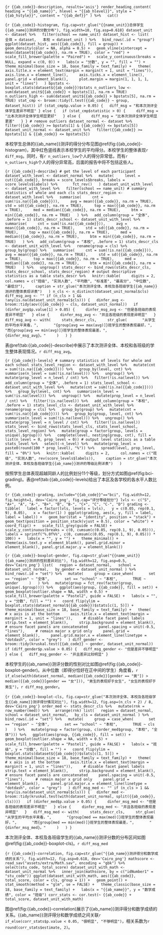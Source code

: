 ```{r {{ab_code}}-description, results='asis'}
render_heading_content(
  heading = "{{ab_name}}", hlevel = "{{ab_hlevel}}", style = "{{ab_hstyle}}", content = "{{ab_def}}"
) %>%
  cat()
```

```{r {{ab_code}}-histogram, fig.cap=str_glue("{{name_unit}}总体学生{{ab_name}}测评的分数分布"), fig.width=10, fig.asp=0.618}
dataset_unit <- dataset %>%
  filter(school == name_unit)
dataset_hist <- list(
  全体 = dataset,
  本校 = dataset_unit
) %>%
  bind_rows(.id = "group")
ggplot(dataset_hist, aes({{ab_code}}, fill = group)) +
  geom_density(color = NA, alpha = 0.5) +
  geom_vline(xintercept = mean(dataset${{ab_code}}, na.rm = TRUE), color = "red") +
  scale_fill_brewer(palette = "Paired") +
  scale_y_continuous(breaks = NULL, expand = c(0, 0)) +
  labs(x = "分数", y = "", fill = "") +
  theme_minimal(base_size = 18, base_family = text_family) +
  theme(
    axis.title.x = element_text(margin = margin(t = 1, unit = "lines")),
    axis.line.x = element_line(),
    axis.ticks.x = element_line(),
    panel.grid = element_blank(),
    plot.margin = margin(1, 1, 1, 1, unit = "lines")
  )
bpstats <- boxplot.stats(dataset${{ab_code}})$stats
n_outliers_low <- sum(dataset_unit${{ab_code}} < bpstats[1], na.rm = TRUE)
n_outliers_high <- sum(dataset_unit${{ab_code}} > bpstats[5], na.rm = TRUE)
stat_cmp <- broom::tidy(t.test({{ab_code}} ~ group, dataset_hist))
if (stat_cmp$p.value > 0.05) {
  diff_msg = "和本次测评全体学生差异不明显"
} else {
  if (stat_cmp$statistic > 0) {
    diff_msg = "比本次测评全体学生明显更好"
  } else {
    diff_msg = "比本次测评全体学生明显更差"
  }
}
# remove outliers
dataset_normal <- dataset %>%
  filter({{ab_code}} >= bpstats[1] & {{ab_code}} <= bpstats[5])
dataset_unit_normal <- dataset_unit %>%
  filter({{ab_code}} >= bpstats[1] & {{ab_code}} <= bpstats[5])
```

本校学生总体的{{ab_name}}测评的得分分布见图\@ref(fig:{{ab_code}}-histogram)，其中红色竖线表示本校学生的平均得分。本校学生的整体表现`r diff_msg`。同时，有`r n_outliers_low`个人的得分异常低，而有`r n_outliers_high`个人的得分异常高，后面的报告中将不包括这些人。

```{r {{ab_code}}-describe}
# get the level of each participant
dataset_with_level <- dataset_normal %>%
  mutate(
    level = cut({{ab_code}}, breaks = score_levels$breaks, labels = score_levels$labels) %>%
      fct_rev()
  )
dataset_unit_with_level <- dataset_with_level %>%
  filter(school == name_unit)
# summary statistics of whole and each cls
stats_descr_region <- dataset_with_level %>%
  summarise(
    cnt = sum(!is.na({{ab_code}})),
    avg = mean({{ab_code}}, na.rm = TRUE),
    std = sd({{ab_code}}, na.rm = TRUE),
    top = max({{ab_code}}, na.rm = TRUE),
    med = median({{ab_code}}, na.rm = TRUE),
    btm = min({{ab_code}}, na.rm = TRUE)
  ) %>%
  add_column(group = "全体", .before = 1)
stats_descr_school <- dataset_unit_with_level %>%
  summarise(
    cnt = sum(!is.na({{ab_code}})),
    avg = mean({{ab_code}}, na.rm = TRUE),
    std = sd({{ab_code}}, na.rm = TRUE),
    top = max({{ab_code}}, na.rm = TRUE),
    med = median({{ab_code}}, na.rm = TRUE),
    btm = min({{ab_code}}, na.rm = TRUE)
  ) %>%
  add_column(group = "本校", .before = 1)
stats_descr_cls <- dataset_unit_with_level %>%
  rename(group = cls) %>%
  group_by(group) %>%
  summarise(
    cnt = sum(!is.na({{ab_code}})),
    avg = mean({{ab_code}}, na.rm = TRUE),
    std = sd({{ab_code}}, na.rm = TRUE),
    top = max({{ab_code}}, na.rm = TRUE),
    med = median({{ab_code}}, na.rm = TRUE),
    btm = min({{ab_code}}, na.rm = TRUE)
  ) %>%
  ungroup()
stats_descr <- bind_rows(stats_descr_cls, stats_descr_school, stats_descr_region)
# output descriptive statistics as a table
stats_descr %>%
  knitr::kable(
    digits = 2,
    col.names = c("班级", "实测人数", "平均数", "标准差", "最高分", "中位数", "最低分"),
    caption = str_glue("本次测评全体、本校及各班级学生{{ab_name}}测评的整体表现详表")
  )
n_cls <- n_distinct(dataset_unit_normal$cls)
diff_msg_avg <- ""
if (n_cls > 1 && !any(is.na(dataset_unit_normal$cls))) {
  dinfer_avg <- broom::tidy(aov({{ab_code}} ~ cls, dataset_unit_normal))
  if (dinfer_avg$p.value[1] > 0.05) {
    dinfer_msg_avg <- "但是各班级的表现差异不明显"
  } else {
    dinfer_msg_avg <- "并且各班级的表现差异明显"
  }
  diff_msg_avg <- with(
    stats_descr_cls,
    str_glue(
      "从学生的平均水平来看，",
      "{group[avg == max(avg)]}班学生的整体表现最好，",
      "而{group[avg == min(avg)]}班学生的整体表现最差，",
      "{dinfer_msg_avg}。"
    )
  )
}
```

表\@ref(tab:{{ab_code}}-describe)中展示了本次测评全体、本校和各班级的学生整体表现情况。`r diff_msg_avg`。

```{r {{ab_code}}-levels}
# summary statistics of levels for whole and each school
stats_level_region <- dataset_with_level %>%
  mutate(cnt = sum(!is.na({{ab_code}}))) %>%
  group_by(level, cnt) %>%
  summarise(n_level = sum(!is.na(level))) %>%
  ungroup() %>%
  mutate(prop_level = n_level / cnt) %>%
  filter(!is.na(level)) %>%
  add_column(group = "全体", .before = 1)
stats_level_school <- dataset_unit_with_level %>%
  mutate(cnt = sum(!is.na({{ab_code}}))) %>%
  group_by(level, cnt) %>%
  summarise(n_level = sum(!is.na(level))) %>%
  ungroup() %>%
  mutate(prop_level = n_level / cnt) %>%
  filter(!is.na(level)) %>%
  add_column(group = "本校", .before = 1)
stats_level_cls <- dataset_unit_with_level %>%
  rename(group = cls) %>%
  group_by(group) %>%
  mutate(cnt = sum(!is.na({{ab_code}}))) %>%
  group_by(group, level, cnt) %>%
  summarise(n_level = sum(!is.na(level))) %>%
  ungroup() %>%
  mutate(prop_level = n_level / cnt) %>%
  filter(!is.na(level))
stats_level <- bind_rows(stats_level_cls, stats_level_school, stats_level_region) %>%
  mutate(group = factor(group, levels = unique(.$group))) %>%
  complete(level, nesting(group, cnt), fill = list(n_level = 0, prop_level = 0))
# output level statiscs as a table
stats_level %>%
  select(-n_level) %>%
  mutate(prop_level = paste0(round(100 * prop_level), "%")) %>%
  spread(level, prop_level, fill = "0%") %>%
  knitr::kable(
    digits = 2,
    col.names = c("班级", "实测人数", rev(score_levels$labels)),
    caption = str_glue("本次测评全体、本校及各班级学生{{ab_name}}测评的等级比例详表")
  )
```

按照学生总体表现超越同龄人的比例划分11个等级，划分方式如图\@ref(fig:bci-grading)。表\@ref(tab:{{ab_code}}-levels)给出了本区及各学校的各水平人数比例。

```{r {{ab_code}}-grading, include="{{ab_code}}"=="bci", fig.width=12, fig.height=1, dev='Cairo_png', fig.cap="评分等级划分"}
lvls <- c("S", "A+", "A", "A-", "B+", "B", "B-", "C+", "C", "C-", "D")
grading <- tibble(
  label = factor(lvls, levels = lvls),
  y = c(0.05, rep(0.1, 9), 0.05),
  x = factor(1)
)
ggplot(grading, aes(x, y, fill = label, label = label)) +
  geom_bar(stat = "identity", position = "stack") +
  geom_text(position = position_stack(vjust = 0.5), color = "white") +
  coord_flip() +
  scale_fill_grey(guide = FALSE) +
  scale_y_continuous(breaks = c(0, cumsum(c(0.05, rep(0.1, 9), 0.05))), labels = sprintf("%.0f%%", c(0, cumsum(c(0.05, rep(0.1, 9), 0.05))) * 100)) +
  labs(x = "", y = "") +
  theme_minimal() +
  theme(axis.text.y = element_blank(), panel.grid.minor = element_blank(), panel.grid.major.y = element_blank())
```

```{r {{ab_code}}-boxplot-gender, fig.cap=str_glue("{{name_unit}}{{ab_name}}测评的性别差异对比"), fig.width=12, fig.asp=0.5, dev='Cairo_png'}
list(
  region = dataset_normal,
  school = dataset_unit_normal,
  by_gender = dataset_unit_normal
) %>%
  bind_rows(.id = "set") %>%
  mutate(
    group = case_when(
      set == "region" ~ "全体",
      set == "school" ~ "本校",
      TRUE ~ gender
    )
  ) %>%
  mutate(group = fct_rev(factor(group, unique(.$group)))) %>%
  ggplot(aes(group, {{ab_code}}, fill = set)) +
  geom_boxplot(outlier.shape = NA, width = 0.5) +
  scale_fill_brewer(palette = "Pastel2", guide = FALSE) +
  labs(x = "", y = "分数", fill = "") +
  coord_flip(ylim = boxplot.stats(dataset_normal${{ab_code}})$stats[c(1, 5)]) +
  theme_minimal(base_size = 18, base_family = text_family) +
  theme(
    # x axis is at the bottom
    axis.title.x = element_text(margin = margin(t = 1, unit = "lines")),
    # disable facet panel labels
    strip.text = element_blank(),
    strip.background = element_blank(),
    # ensure facet panels are concatenated
    panel.spacing = unit(-0.5, "lines"),
    # remain major x grid only
    panel.grid = element_blank(),
    panel.grid.major.x = element_line(linetype = "dotdash", color = "grey")
  )
diff_gender <- broom::tidy(kruskal.test({{ab_code}} ~ gender, dataset_unit_normal))
if (diff_gender$p.value > 0.05) {
  diff_msg_gender <- "但是差异不够明显"
} else {
  diff_msg_gender <- "并且差异比较明显"
}
```

本校学生的{{ab_name}}测评分数的性别对比如图\@ref(fig:{{ab_code}}-boxplot-gender)。从中位数（即得分恰好在正中间的学生）角度看，`r if_else(with(dataset_normal, median({{ab_code}}[gender == "男"]) > median({{ab_code}}[gender == "女"])), "男生的表现好于女生", "女生的表现好于男生")`，`r diff_msg_gender`。

```{r {{ab_code}}-boxplot-cls, fig.cap=str_glue("本次测评全体、本校及各班级学生{{ab_name}}测评得分情况对比"), fig.width=12, fig.asp=(n_cls + 2) / 8, dev='Cairo_png'}
order_med <- stats_descr_cls %>%
  mutate(rnk = row_number(med)) %>%
  arrange(rnk)
list(
  region = dataset_normal,
  school = dataset_unit_normal,
  by_cls = dataset_unit_normal
) %>%
  bind_rows(.id = "set") %>%
  mutate(
    group = case_when(
      set == "region" ~ "全体",
      set == "school" ~ "本校",
      TRUE ~ cls
    )
  ) %>%
  mutate(group = factor(group, c(order_med$group, "本校", "全体"))) %>%
  ggplot(aes(group, {{ab_code}}, fill = set)) +
  geom_boxplot(outlier.shape = NA, width = 0.5) +
  scale_fill_brewer(palette = "Pastel1", guide = FALSE) +
  labs(x = "班级", y = "分数", fill = "") +
  coord_flip(ylim = boxplot.stats(dataset${{ab_code}})$stats[c(1, 5)]) +
  theme_minimal(base_size = 18, base_family = text_family) +
  theme(
    # x axis is at the bottom
    axis.title.x = element_text(margin = margin(t = 1, unit = "lines")),
    # disable facet panel labels
    strip.text = element_blank(),
    strip.background = element_blank(),
    # ensure facet panels are concatenated
    panel.spacing = unit(-0.5, "lines"),
    # remain major x grid only
    panel.grid = element_blank(),
    panel.grid.major.x = element_line(linetype = "dotdash", color = "grey")
  )
diff_msg_med <- ""
if (n_cls > 1 && !any(is.na(dataset_unit_normal$cls))) {
  dinfer_med <- broom::tidy(kruskal.test(with(dataset_unit_normal, split({{ab_code}}, cls))))
  if (dinfer_med$p.value > 0.05) {
    dinfer_msg_med <- "但是各班级的表现差异不明显"
  } else {
    dinfer_msg_med <- "并且各班级的表现差异明显"
  }
  diff_msg_med <- with(
    stats_descr_cls,
    str_glue(
      "从学生的平均水平来看，",
      "{group[med == max(med)]}班学生的整体表现最好，",
      "而{group[med == min(med)]}班学生的整体表现最差，",
      "{dinfer_msg_med}。"
    )
  )
}
```

本次测评全体、本校及各班级学生的{{ab_name}}测评分数的分布区间如图\@ref(fig:{{ab_code}}-boxplot-cls)。`r diff_msg_med`

```{r {{ab_code}}-correlation, fig.cap=str_glue("{{ab_name}}测评得分和数学成绩的关系"), fig.width=12, fig.asp=0.618, dev='Cairo_png'}
mathscore <- read_sav("assets/extra/Math.sav", encoding = "gbk") %>%
  select(stu_code, total_score)
dataset_unit_with_math <- dataset_unit_normal %>%
  inner_join(mathscore, by = c("idNumber1" = "stu_code"))
ggplot(dataset_unit_with_math, aes({{ab_code}}, total_score, color = cls, group = 1)) +
  geom_point() +
  stat_smooth(method = "glm", se = FALSE) +
  theme_classic(base_size = 18, base_family = text_family) +
  labs(x = "{{ab_name}}", y = "数学成绩", color = "班级")
corr_stats <- cor.test(~ {{ab_code}} + total_score, dataset_unit_with_math)
```

图\@ref(fig:{{ab_code}}-correlation)展示了{{ab_name}}测评得分和数学成绩的关系。{{ab_name}}测评得分和数学成绩之间关联`r if_else(corr_stats$p.value < 0.05, "很明显", "不够明显")`，相关系数为`r round(corr_stats$estimate, 2)`。
